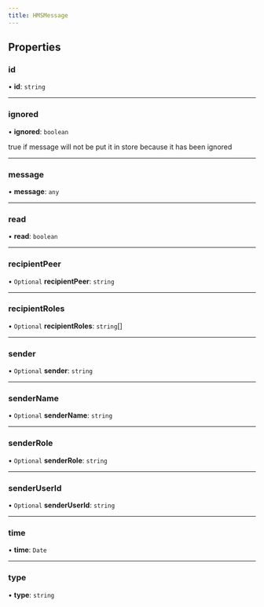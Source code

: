 ```yaml
---
title: HMSMessage
---
```


## Properties

### id

• **id**: `string`

---

### ignored

• **ignored**: `boolean`

true if message will not be put it in store because it has been ignored

---

### message

• **message**: `any`

---

### read

• **read**: `boolean`

---

### recipientPeer

• `Optional` **recipientPeer**: `string`

---

### recipientRoles

• `Optional` **recipientRoles**: `string`[]

---

### sender

• `Optional` **sender**: `string`

---

### senderName

• `Optional` **senderName**: `string`

---

### senderRole

• `Optional` **senderRole**: `string`

---

### senderUserId

• `Optional` **senderUserId**: `string`

---

### time

• **time**: `Date`

---

### type

• **type**: `string`
